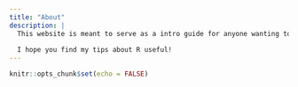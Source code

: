 ```yaml
---
title: "About"
description: |
  This website is meant to serve as a intro guide for anyone wanting to learn the basics about how programming in R works (specifically for statsitical purposes). Once you have these basics down, I hope it will help you to be more confident in learning how to do more advanced things using R. All the data I use comes from Our World in Data, specifially the mental health data. I was able to find and use a package to bring this data into R to make that process a little bit easier. 
  
  I hope you find my tips about R useful!
---
```


```r
knitr::opts_chunk$set(echo = FALSE)
```

